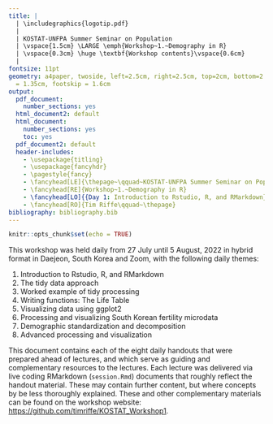 ```yaml
---
title: | 
  | \includegraphics{logotip.pdf}
  |
  | KOSTAT-UNFPA Summer Seminar on Population
  | \vspace{1.5cm} \LARGE \emph{Workshop~1.~Demography in R}
  | \vspace{0.3cm} \huge \textbf{Workshop contents}\vspace{0.6cm}
  | 
fontsize: 11pt
geometry: a4paper, twoside, left=2.5cm, right=2.5cm, top=2cm, bottom=2.8cm, headsep
  = 1.35cm, footskip = 1.6cm
output:
  pdf_document:
    number_sections: yes
  html_document2: default
  html_document:
    number_sections: yes
    toc: yes
  pdf_document2: default
  header-includes:
    - \usepackage{titling}
    - \usepackage{fancyhdr}
    - \pagestyle{fancy}
    - \fancyhead[LE]{\thepage~\qquad~KOSTAT-UNFPA Summer Seminar on Population}
    - \fancyhead[RE]{Workshop~1.~Demography in R}
    - \fancyhead[LO]{{Day 1: Introduction to Rstudio, R, and RMarkdown}}
    - \fancyhead[RO]{Tim Riffe\qquad~\thepage}
bibliography: bibliography.bib
---
```


```r
knitr::opts_chunk$set(echo = TRUE)
```

\noindent\makebox[\textwidth][c]{
  \begin{minipage}[t]{0.8\textwidth}
    \centering
    \Large{Instructor: Tim Riffe \\ \texttt{tim.riffe@ehu.eus}}
   
    \vspace{.5cm}
    \Large{Assistants: \\ Jinyeon Jo: \texttt{jyjo43043@gmail.com} \\ Rustam Tursun-Zade: \texttt{rustam.tursunzade@gmail.com}}
  \end{minipage}
}


\vspace{0.8cm}
\begin{center}
\large{27 July - 5 August, 2022}
\end{center}
\vspace{0.8cm}

This workshop was held daily from 27 July until 5 August, 2022 in hybrid format in Daejeon, South Korea and Zoom, with the following daily themes:

1. Introduction to Rstudio, R, and RMarkdown
2. The tidy data approach
3. Worked example of tidy processing
4. Writing functions: The Life Table
5. Visualizing data using ggplot2
6. Processing and visualizing South Korean fertility microdata
7. Demographic standardization and decomposition
8. Advanced processing and visualization

This document contains each of the eight daily handouts that were prepared ahead of lectures, and which serve as guiding and complementary resources to the lectures. Each lecture was delivered via live coding RMarkdown (`session.Rmd`) documents that roughly reflect the handout material. These may contain further content, but where concepts by be less thoroughly explained. These and other complementary materials can be found on the workshop website: [https://github.com/timriffe/KOSTAT_Workshop1](https://github.com/timriffe/KOSTAT_Workshop1). 


